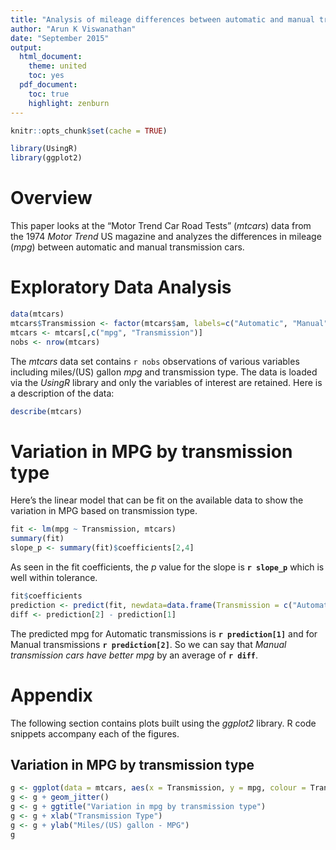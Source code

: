 ```yaml
---
title: "Analysis of mileage differences between automatic and manual transmission cars"
author: "Arun K Viswanathan"
date: "September 2015"
output:
  html_document:
    theme: united
    toc: yes
  pdf_document:
    toc: true
    highlight: zenburn
---
```


```r
knitr::opts_chunk$set(cache = TRUE)
```

```r
library(UsingR)
library(ggplot2)
```

# Overview

This paper looks at the "Motor Trend Car Road Tests" (*mtcars*) data from the 1974 *Motor Trend* US magazine and analyzes the differences in mileage (*mpg*) between automatic and manual transmission cars. 

# Exploratory Data Analysis

```r
data(mtcars)
mtcars$Transmission <- factor(mtcars$am, labels=c("Automatic", "Manual"))
mtcars <- mtcars[,c("mpg", "Transmission")]
nobs <- nrow(mtcars)
```

The *mtcars* data set contains `r nobs` observations of various variables including miles/(US) gallon *mpg* and transmission type. The data is loaded via the *UsingR* library and only the variables of interest are retained. Here is a description of the data:

```r
describe(mtcars)
```

# Variation in MPG by transmission type

Here's the linear model that can be fit on the available data to show the variation in MPG based on transmission type.

```r
fit <- lm(mpg ~ Transmission, mtcars)
summary(fit)
slope_p <- summary(fit)$coefficients[2,4]
```

As seen in the fit coefficients, the *p* value for the slope is **`r slope_p`** which is well within tolerance.

```r
fit$coefficients
prediction <- predict(fit, newdata=data.frame(Transmission = c("Automatic", "Manual")))
diff <- prediction[2] - prediction[1]
```

The predicted mpg for Automatic transmissions is **`r prediction[1]`** and for Manual transmissions **`r prediction[2]`**. So we can say that *Manual transmission cars have better mpg* by an average of **`r diff`**.

# Appendix

The following section contains plots built using the *ggplot2* library. R code snippets accompany each of the figures.

## Variation in MPG by transmission type

```r
g <- ggplot(data = mtcars, aes(x = Transmission, y = mpg, colour = Transmission)) 
g <- g + geom_jitter() 
g <- g + ggtitle("Variation in mpg by transmission type")
g <- g + xlab("Transmission Type")
g <- g + ylab("Miles/(US) gallon - MPG")
g
```

